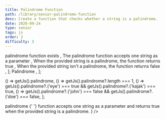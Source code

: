 ```yaml
---
title: Palindrome Function
path: /library/senior-palindrome-function
desc: Create a function that checks whether a string is a palindrome.
date: 2020-09-24
type: senior
tags: js
order: 2
difficulty: 3
---
```



  <Text size="small" color="#FAFAFA">
    palindrome function exists
  </Text>,
  <Text size="small" color="#FAFAFA">
    The palindrome function accepts one string as a parameter
  </Text>,
  <Text size="small" color="#FAFAFA">
    When the provided string is a palindrome, the function returns true
  </Text>,
  <Text size="small" color="#FAFAFA">
    When the provided string isn't a palindrome, the function returns false
  </Text>,
];

  <Link size="small" href="https://en.wikipedia.org/wiki/Palindrome">
    Palindrome
  </Link>,
];

  () => getJs().palindrome,
  () => getJs().palindrome?.length === 1,
  () =>
    getJs().palindrome?.('eye') === true &&
    getJs().palindrome?.('kajak') === true,
  () =>
    getJs().palindrome?.('john') === false &&
    getJs().palindrome?.('doe') === false,
];

<Post>
  <CodeEditor
    tasks={tasksListData}
    help={helpListData}
    tabs={tabs}
    tests={tests}
    result={
      <>
        <Text size="preNormal" code>
          palindrome
        </Text>{' '}
        function accepts one string as a parameter and returns true when the
        provided string is a palindrome.
      </>
    }
  />
</Post>
